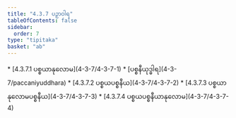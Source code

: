 ```yaml
---
title: "4.3.7 ပဉှာဝါရ"
tableOfContents: false
sidebar:
  order: 7
type: "tipitaka"
basket: "ab"
---
```



<DynamicBreadcrumb />



<TableOfContents>
* [4.3.7.1 ပစ္စယာနုလောမ](4-3-7/4-3-7-1)
* [ပစ္စနီယုဒ္ဓါရ](4-3-7/paccaniyuddhara)
* [4.3.7.2 ပစ္စယပစ္စနီယ](4-3-7/4-3-7-2)
* [4.3.7.3 ပစ္စယာနုလောမပစ္စနီယ](4-3-7/4-3-7-3)
* [4.3.7.4 ပစ္စယပစ္စနီယာနုလောမ](4-3-7/4-3-7-4)
</TableOfContents>